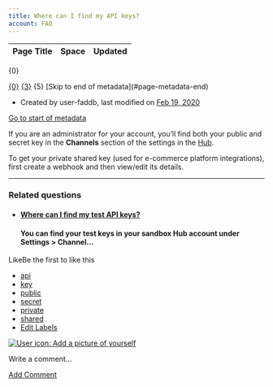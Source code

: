 ```yaml
---
title: Where can I find my API keys?
account: FAQ 
---
```


<table class="aui"> <thead> <tr class="header"> <th class="search-result-title">Page Title</th> <th class="search-result-space">Space</th> <th class="search-result-date">Updated</th> </tr> </thead> </table> <p class="search-result-count">{0}</p> <tr class="search-result"> <td class="search-result-title"><a href="{1}" class="content-type-{2}"><span>{0}</span></a></td> <td class="search-result-space"><a class="space" href="/display/{4}/" title="{3}">{3}</a></td> <td class="search-result-date"><span class="date" title="{6}">{5}</span></td> </tr> [Skip to end of metadata](#page-metadata-end)

*   Created by user-faddb, last modified on [Feb 19, 2020](/pages/diffpagesbyversion.action?pageId=720944&selectedPageVersions=10&selectedPageVersions=11 "Show changes")

[Go to start of metadata](#page-metadata-start)

If you are an administrator for your account, you’ll find both your public and secret key in the **Channels** section of the settings in the [Hub](https://hub.checkout.com).

To get your private shared key (used for e-commerce platform integrations), first create a webhook and then view/edit its details.

* * *

### Related questions

*   #### [Where can I find my test API keys?](/pages/viewpage.action?pageId=720947)
    
    #### You can find your test keys in your sandbox Hub account under Settings > Channel...
    

  

LikeBe the first to like this

*   [api](/label/FAQ/api)
*   [key](/label/FAQ/key)
*   [public](/label/FAQ/public)
*   [secret](/label/FAQ/secret)
*   [private](/label/FAQ/private)
*   [shared](/label/FAQ/shared)
*   [Edit Labels](# "Edit Labels (Type 'l')")

[![User icon: Add a picture of yourself](/s/en_GB/7901/abf7b35644d5a5d1d7e4b0969a83e8eb2b569fb5/_/images/icons/profilepics/add_profile_pic.svg)](/users/profile/editmyprofilepicture.action)

Write a comment…

[Add Comment](/pages/viewpage.action?pageId=720944&showComments=true&showCommentArea=true#addcomment)
